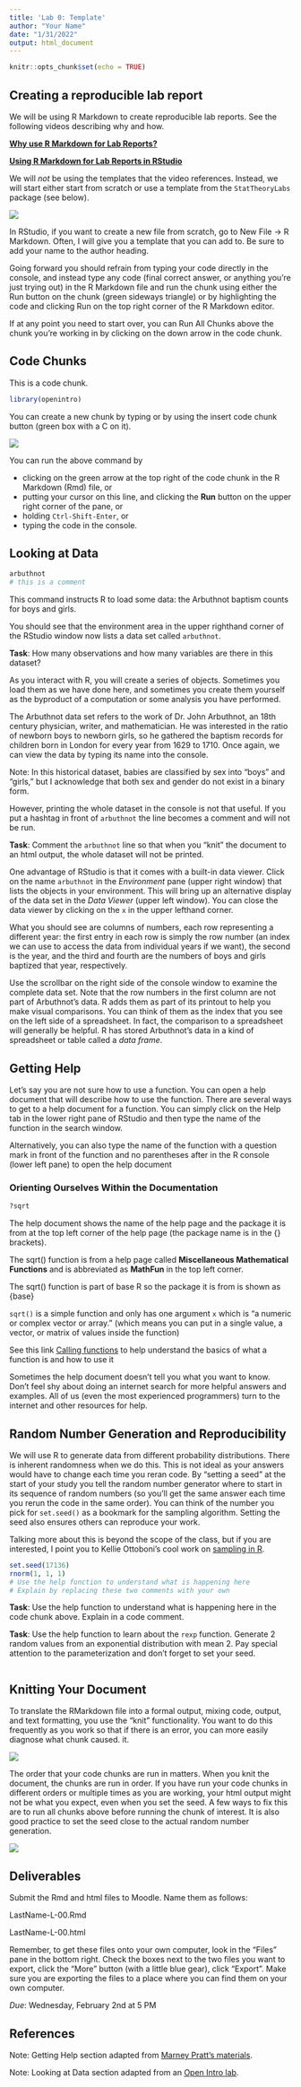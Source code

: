 ```yaml
---
title: 'Lab 0: Template'
author: "Your Name"
date: "1/31/2022"
output: html_document
---
```


```r
knitr::opts_chunk$set(echo = TRUE)
```

## Creating a reproducible lab report

We will be using R Markdown to create reproducible lab reports. See the following videos describing why and how. 

[**Why use R Markdown for Lab Reports?**](https://youtu.be/lNWVQ2oxNho)


[**Using R Markdown for Lab Reports in RStudio**](https://youtu.be/o0h-eVABe9M)

We will *not* be using the templates that the video references. Instead, we will start either start from scratch or use a template from the `StatTheoryLabs` package (see below).

![](template.png)

In RStudio, if you want to create a new file from scratch, go to New File -> R Markdown. Often, I will give you a template that you can add to. Be sure to add your name to the author heading.

Going forward you should refrain from typing your code directly in the console, and instead type any code (final correct answer, or anything you're just trying out) in the R Markdown file and run the chunk using either the Run button on the chunk  (green sideways triangle) or by highlighting the code and clicking Run on the top  right corner of the R Markdown editor. 

If at any point you need to start over, you can Run All Chunks above the chunk you're working in by clicking on the down arrow in the code chunk.

## Code Chunks 

This is a code chunk. 

```r
library(openintro)
```

You can create a new chunk by typing or by using the insert code chunk button (green box with a C on it).

![](new-code-chunk.png)

You can run the above command by

- clicking on the green arrow at the top right of the code chunk in the R Markdown (Rmd) file, or
- putting your cursor on this line, and clicking the **Run** button on the upper right corner of the pane, or
- holding `Ctrl-Shift-Enter`, or
- typing the code in the console.

## Looking at Data

```r
arbuthnot
# this is a comment
```

This command instructs R to load some data: the Arbuthnot baptism counts for boys and girls. 

You should see that the environment area in the upper righthand corner of the RStudio window now lists a data set called `arbuthnot`.

**Task**: How many observations and how many variables are there in this dataset?

As you interact with R, you will create a series of objects. Sometimes you load them as we have done here, and sometimes you create them yourself as the byproduct of a computation or some analysis you have performed.

The Arbuthnot data set refers to the work of Dr. John Arbuthnot, an 18th century physician, writer, and mathematician. He was interested in the ratio of newborn boys to newborn girls, so he gathered the baptism records for children born in London for every year from 1629 to 1710. Once again, we can view the data by typing its name into the console.

Note: In this historical dataset, babies are classified by sex into "boys" and "girls," but I acknowledge that both sex and gender do not exist in a binary form.

However, printing the whole dataset in the console is not that useful. If you put a hashtag in front of `arbuthnot` the line becomes a comment and will not be run. 

**Task**: Comment the `arbuthnot` line so that when you "knit" the document to an html output, the whole dataset will not be printed.

One advantage of RStudio is that it comes with a built-in data viewer. 
Click on the name `arbuthnot` in the *Environment* pane (upper right window) that lists the objects in your environment. This will bring up an alternative display of the data set in the *Data Viewer* (upper left window). 
You can close the data viewer by clicking on the `x` in the upper lefthand corner.

What you should see are columns of numbers, each row representing a different year: the first entry in each row is simply the row number (an index we can use to access the data from individual years if we want), the second is the year, and the third and fourth are the numbers of boys and girls baptized that year, respectively. 

Use the scrollbar on the right side of the console window to examine the complete data set. Note that the row numbers in the first column are not part of Arbuthnot's data. R adds them as part of its printout to help you make visual comparisons. You can think of them as the index that you see on the left side of a spreadsheet. In fact, the comparison to a spreadsheet will generally be helpful. R has stored Arbuthnot's data in a kind of spreadsheet or table called a *data frame*.


## Getting Help

Let's say you are not sure how to use a function.  You can open a help document that will describe how to use the function. There are several ways to get to a help document for a function.  You can simply click on the Help tab in the lower right pane of RStudio and then type the name of the function in the search window.


Alternatively, you can also type the name of the function with a question mark in front of the function and no parentheses after in the R console (lower left pane) to open the help document

### Orienting Ourselves Within the Documentation

```r
?sqrt
```

The help document shows the name of the help page and the package it is from at the top left corner of the help page (the package name is in the {} brackets).

The sqrt() function is from a help page called **Miscellaneous Mathematical Functions** and is abbreviated as **MathFun** in the top left corner.

The sqrt() function is part of base R so the package it is from is shown as {base}

`sqrt()` is a simple function and only has one argument `x` which is "a numeric or complex vector or array." (which means you can put in a single value, a vector, or matrix of values inside the function)

See this link [Calling functions](https://r4ds.had.co.nz/workflow-basics.html#calling-functions) to help understand the basics of what a function is and how to use it

Sometimes the help document doesn't tell you what you want to know.  Don't feel shy about doing an internet search for more helpful answers and examples.  All of us (even the most experienced programmers) turn to the internet and other resources for help.


## Random Number Generation and Reproducibility

We will use R to generate data from different probability distributions. There is inherent randomness when we do this. This is not ideal as your answers would have to change each time you reran code. By "setting a seed" at the start of your study you tell the random number generator where to start in its sequence of random numbers (so you'll get the same answer each time you rerun the code in the same order). You can think of the number you pick for `set.seed()` as a bookmark for the sampling algorithm. Setting the seed also ensures others can reproduce your work.

Talking more about this is beyond the scope of the class, but if you are interested, I point you to Kellie Ottoboni's cool work on [sampling in R](http://www.kellieottoboni.com/posts/2019/01/random-problems-with-r/).


```r
set.seed(17136)
rnorm(1, 1, 1)
# Use the help function to understand what is happening here
# Explain by replacing these two comments with your own 
```

**Task**: Use the help function to understand what is happening here in the code chunk above. Explain in a code comment.

**Task**: Use the help function to learn about the `rexp` function. Generate 2 random values from an exponential distribution with mean 2. Pay special attention to the parameterization and don't forget to set your seed.

```r

```

## Knitting Your Document

To translate the RMarkdown file into a formal output, mixing code, output, and text formatting, you use the "knit" functionality. You want to do this frequently as you work so that if there is an error, you can more easily diagnose what chunk caused. it. 

![](knit.png)

The order that your code chunks are run in matters. When you knit the document, the chunks are run in order. If you have run your code chunks in different orders or multiple times as you are working, your html output might not be what you expect, even when you set the seed. A few ways to fix this are to run all chunks above before running the chunk of interest. It is also good practice to set the seed close to the actual random number generation.

![](run-chunks.png)

## Deliverables

Submit the Rmd and html files to Moodle. Name them as follows:

LastName-L-00.Rmd  

LastName-L-00.html

Remember, to get these files onto your own computer, look in the "Files" pane in the bottom right. Check the boxes next to the two files you want to export, click the "More" button (with a little blue gear), click "Export". Make sure you are exporting the files to a place where you can find them on your own computer. 

*Due*: Wednesday, February 2nd at 5 PM


## References 

Note: Getting Help section adapted from [Marney Pratt's materials](https://github.com/marneypratt/r4bio/tree/main/inst/tutorials/basics).

Note: Looking at Data section adapted from an [Open Intro lab](http://openintrostat.github.io/oilabs-tidy/01_intro_to_r/intro_to_r.html).